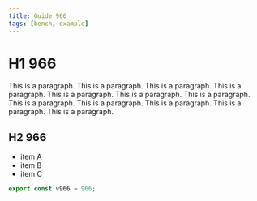 ```yaml
---
title: Guide 966
tags: [bench, example]
---
```


# H1 966

This is a paragraph. This is a paragraph. This is a paragraph. This is a paragraph. This is a paragraph. This is a paragraph. This is a paragraph. This is a paragraph. This is a paragraph. This is a paragraph. This is a paragraph. This is a paragraph. 

## H2 966

- item A
- item B
- item C

```ts
export const v966 = 966;
```